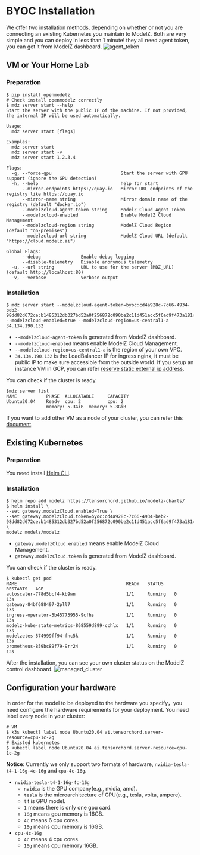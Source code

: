 # BYOC Installation

We offer two installation methods, depending on whether or not you are connecting an existing Kubernetes you maintain to ModelZ. Both are very simple and you can deploy in less than 1 minute! they all need agent token, you can get it from ModelZ dashboard.
![agent_token](./images/agent_token.jpg)

## VM or Your Home Lab
### Preparation
```shell
$ pip install openmodelz
# Check install openmodelz correctly
$ mdz server start --help
Start the server with the public IP of the machine. If not provided, the internal IP will be used automatically.

Usage:
  mdz server start [flags]

Examples:
  mdz server start
  mdz server start -v
  mdz server start 1.2.3.4

Flags:
  -g, --force-gpu                          Start the server with GPU support (ignore the GPU detection)
  -h, --help                               help for start
      --mirror-endpoints https://quay.io   Mirror URL endpoints of the registry like https://quay.io
      --mirror-name string                 Mirror domain name of the registry (default "docker.io")
      --modelzcloud-agent-token string     ModelZ Cloud Agent Token
      --modelzcloud-enabled                Enable ModelZ Cloud Management
      --modelzcloud-region string          ModelZ Cloud Region (default "on-premises")
      --modelzcloud-url string             ModelZ Cloud URL (default "https://cloud.modelz.ai")

Global Flags:
      --debug               Enable debug logging
      --disable-telemetry   Disable anonymous telemetry
  -u, --url string          URL to use for the server (MDZ_URL) (default http://localhost:80)
  -v, --verbose             Verbose output
```

### Installation
```shell
$ mdz server start --modelzcloud-agent-token=byoc:cd4a928c-7c66-4934-beb2-98dd82d672ce:b1485312db327bd52a0f256872c090be2c11d451acc5f6ad9f473a181xxxxxx --modelzcloud-enabled=true --modelzcloud-region=us-central1-a 34.134.190.132
```
- `--modelzcloud-agent-token` is generated from ModelZ dashboard.
- `--modelzcloud-enabled` means enable ModelZ Cloud Management.
- `--modelzcloud-region=us-central1-a` is the region of your own VPC.
- `34.134.190.132` is the LoadBalancer IP for ingress nginx, it must be public IP to make sure accessible from the outside world. If you setup an instance VM in GCP, you can refer [reserve static external ip address](https://cloud.google.com/compute/docs/ip-addresses/reserve-static-external-ip-address).

You can check if the cluster is ready.
```shell
$mdz server list
NAME           PHASE  ALLOCATABLE     CAPACITY       
Ubuntu20.04    Ready  cpu: 2          cpu: 2         
               memory: 5.3GiB  memory: 5.3GiB 
```

If you want to add other VM as a node of your cluster, you can refer this [document](https://docs.open.modelz.ai/).

## Existing Kubernetes
### Preparation
You need install [Helm CLI](https://helm.sh/docs/intro/install/).

### Installation
```shell
$ helm repo add modelz https://tensorchord.github.io/modelz-charts/
$ helm install \
--set gateway.modelzCloud.enabled=True \
--set gateway.modelzCloud.token=byoc:cd4a928c-7c66-4934-beb2-98dd82d672ce:b1485312db327bd52a0f256872c090be2c11d451acc5f6ad9f473a181xxxxxx \
modelz modelz/modelz
```
- `gateway.modelzCloud.enabled` means enable ModelZ Cloud Management.
- `gateway.modelzCloud.token` is generated from ModelZ dashboard.

You can check if the cluster is ready.
```shell
$ kubectl get pod
NAME                                         READY   STATUS    RESTARTS   AGE
autoscaler-778d5bcf4-kb9wn                   1/1     Running   0          13s
gateway-84bf688497-2pll7                     1/1     Running   0          13s
ingress-operator-5b45775955-9cfhs            1/1     Running   0          13s
modelz-kube-state-metrics-868559d899-cchlx   1/1     Running   0          13s
modelzetes-574999ff94-fhc5k                  1/1     Running   0          13s
prometheus-859bc89f79-9rr24                  1/1     Running   0          13s 
```

After the installation, you can see your own cluster status on the ModelZ control dashboard.
![managed_cluster](./images/managed_cluster.jpg)

## Configuration your hardware
In order for the model to be deployed to the hardware you specify，you need configure the hardware requirements for your deployment. You need label every node in your cluster:
```
# VM
$ k3s kubectl label node Ubuntu20.04 ai.tensorchord.server-resource=cpu-1c-2g
# Existed kubernetes
$ kubectl label node Ubuntu20.04 ai.tensorchord.server-resource=cpu-1c-2g
```
**Notice**: Currently we only support two formats of hardware, `nvidia-tesla-t4-1-16g-4c-16g` and `cpu-4c-16g`.
- `nvidia-tesla-t4-1-16g-4c-16g`
    - `nvidia` is the GPU company(e.g., nvidia, amd).
    - `tesla` is the microarchitecture of GPU(e.g., tesla, volta, ampere).
    - `t4` is GPU model.
    - `1` means there is only one gpu card.
    - `16g` means gpu memory is 16GB.
    - `4c` means 6 cpu cores.
    - `16g` means cpu memory is 16GB.
- `cpu-4c-16g`
    - `4c` means 4 cpu cores.
    - `16g` means cpu memory 16GB.

